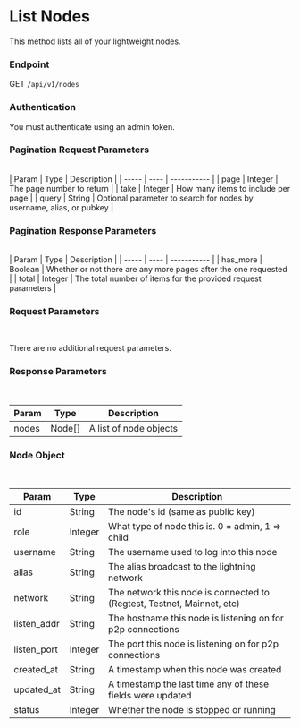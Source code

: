 # List Nodes

This method lists all of your lightweight nodes.

### Endpoint

GET `/api/v1/nodes`

### Authentication

You must authenticate using an admin token.

### Pagination Request Parameters
<br/>
| Param | Type | Description |
| ----- | ---- | ----------- |
| page  | Integer | The page number to return |
| take  | Integer | How many items to include per page |
| query | String  | Optional parameter to search for nodes by username, alias, or pubkey |

### Pagination Response Parameters
<br/>
| Param | Type | Description |
| ----- | ---- | ----------- |
| has_more | Boolean | Whether or not there are any more pages after the one requested |
| total | Integer | The total number of items for the provided request parameters |

### Request Parameters

<br/>

There are no additional request parameters.

### Response Parameters

<br />

| Param | Type | Description |
| ----- | ---- | ----------- |
| nodes | Node[] | A list of node objects |


### Node Object
<br />

| Param | Type | Description |
| ----- | ---- | ----------- |
| id | String | The node's id (same as public key) |
| role | Integer | What type of node this is. 0 = admin, 1 => child |
| username | String | The username used to log into this node |
| alias | String | The alias broadcast to the lightning network |
| network | String | The network this node is connected to (Regtest, Testnet, Mainnet, etc) |
| listen_addr | String | The hostname this node is listening on for p2p connections |
| listen_port | Integer | The port this node is listening on for p2p connections |
| created_at | String | A timestamp when this node was created |
| updated_at | String | A timestamp the last time any of these fields were updated |
| status | Integer | Whether the node is stopped or running |
